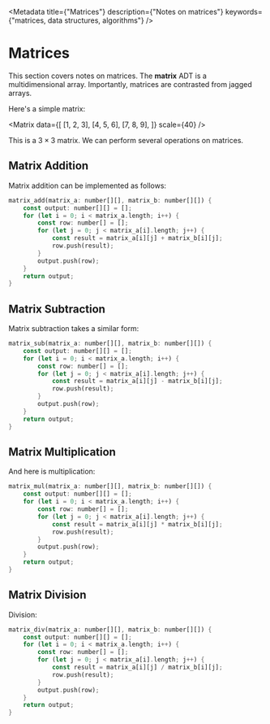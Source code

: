 
<Metadata
	title={"Matrices"}
	description={"Notes on matrices"}
	keywords={"matrices, data structures, algorithms"}
/>

# Matrices

This section covers notes on matrices. The **matrix** ADT is a
multidimensional array. Importantly, matrices are contrasted from jagged
arrays.

Here's a simple matrix:

<Matrix
	data={[
		[1, 2, 3],
		[4, 5, 6],
		[7, 8, 9],
	]}
	scale={40}
/>

This is a ${3 \times 3}$ matrix. We can perform several operations on
matrices.

## Matrix Addition

Matrix addition can be implemented as follows:

```rust
matrix_add(matrix_a: number[][], matrix_b: number[][]) {
	const output: number[][] = [];
	for (let i = 0; i < matrix_a.length; i++) {
		const row: number[] = [];
		for (let j = 0; j < matrix_a[i].length; j++) {
			const result = matrix_a[i][j] + matrix_b[i][j];
			row.push(result);
		}
		output.push(row);
	}
	return output;
}
```

## Matrix Subtraction

Matrix subtraction takes a similar form:

```rust
matrix_sub(matrix_a: number[][], matrix_b: number[][]) {
	const output: number[][] = [];
	for (let i = 0; i < matrix_a.length; i++) {
		const row: number[] = [];
		for (let j = 0; j < matrix_a[i].length; j++) {
			const result = matrix_a[i][j] - matrix_b[i][j];
			row.push(result);
		}
		output.push(row);
	}
	return output;
}
```

## Matrix Multiplication

And here is multiplication:

```rust
matrix_mul(matrix_a: number[][], matrix_b: number[][]) {
	const output: number[][] = [];
	for (let i = 0; i < matrix_a.length; i++) {
		const row: number[] = [];
		for (let j = 0; j < matrix_a[i].length; j++) {
			const result = matrix_a[i][j] * matrix_b[i][j];
			row.push(result);
		}
		output.push(row);
	}
	return output;
}
```

## Matrix Division

Division:

```rust
matrix_div(matrix_a: number[][], matrix_b: number[][]) {
	const output: number[][] = [];
	for (let i = 0; i < matrix_a.length; i++) {
		const row: number[] = [];
		for (let j = 0; j < matrix_a[i].length; j++) {
			const result = matrix_a[i][j] / matrix_b[i][j];
			row.push(result);
		}
		output.push(row);
	}
	return output;
}
```